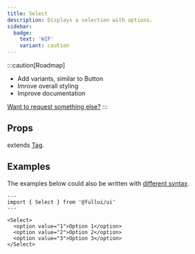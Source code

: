 ```yaml
---
title: Select
description: Displays a selection with options.
sidebar: 
  badge:
    text: 'WIP'
    variant: caution
---
```


:::caution[Roadmap]
- Add variants, similar to Button
- Imrove overall styling
- Improve documentation

[Want to request something else?](https://github.com/fullui/ui/issues/new)
:::

## Props
extends [Tag](/utility/tag).

## Examples
The examples below could also be written with [different syntax](/overview/syntax).

```astro live
---
import { Select } from '@fullui/ui'
---

<Select>
  <option value="1">Option 1</option>
  <option value="2">Option 2</option>
  <option value="3">Option 3</option>
</Select>
```